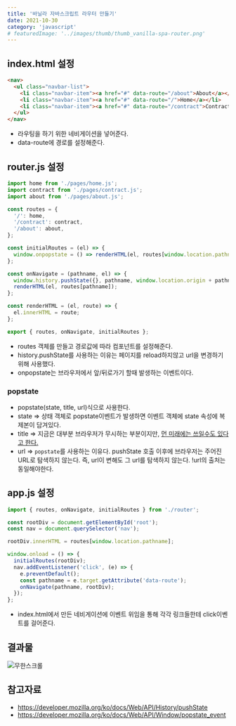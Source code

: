 ```yaml
---
title: '바닐라 자바스크립트 라우터 만들기'
date: 2021-10-30
category: 'javascript'
# featuredImage: '../images/thumb/thumb_vanilla-spa-router.png'
---
```



## index.html 설정

```html
<nav>
  <ul class="navbar-list">
    <li class="navbar-item"><a href="#" data-route="/about">About</a></li>
    <li class="navbar-item"><a href="#" data-route="/">Home</a></li>
    <li class="navbar-item"><a href="#" data-route="/contract">Contract</a></li>
  </ul>
</nav>
```

- 라우팅을 하기 위한 네비게이션을 넣어준다.
- data-route에 경로를 설정해준다.

## router.js 설정

```javascript
import home from './pages/home.js';
import contract from './pages/contract.js';
import about from './pages/about.js';

const routes = {
  '/': home,
  '/contract': contract,
  '/about': about,
};

const initialRoutes = (el) => {
  window.onpopstate = () => renderHTML(el, routes[window.location.pathname]);
};

const onNavigate = (pathname, el) => {
  window.history.pushState({}, pathname, window.location.origin + pathname);
  renderHTML(el, routes[pathname]);
};

const renderHTML = (el, route) => {
  el.innerHTML = route;
};

export { routes, onNavigate, initialRoutes };
```

- routes 객체를 만들고 경로값에 따라 컴포넌트를 설정해준다.
- history.pushState를 사용하는 이유는 페이지를 reload하지않고 url을 변경하기 위해 사용했다.
- onpopstate는 브라우저에서 앞/뒤로가기 할때 발생하는 이벤트이다.

### popstate

- popstate(state, title, url)식으로 사용한다.
- state => 상태 객체로 popstate이벤트가 발생하면 이벤트 객체에 state 속성에 복제본이 담겨있다.
- title => 지금은 대부분 브라우저가 무시하는 부분이지만, [먼 미래에는 쓰일수도 있다고 한다.](https://github.com/whatwg/html/issues/2174)
- url => `popstate`를 사용하는 이유다. pushState 호출 이후에 브라우저는 주어진 URL로 탐색하지 않는다.
  즉, url이 변해도 그 url를 탐색하지 않는다. !url의 출처는 동일해야한다.

## app.js 설정

```javascript
import { routes, onNavigate, initialRoutes } from './router';

const rootDiv = document.getElementById('root');
const nav = document.querySelector('nav');

rootDiv.innerHTML = routes[window.location.pathname];

window.onload = () => {
  initialRoutes(rootDiv);
  nav.addEventListener('click', (e) => {
    e.preventDefault();
    const pathname = e.target.getAttribute('data-route');
    onNavigate(pathname, rootDiv);
  });
};
```

- index.html에서 만든 네비게이션에 이벤트 위임을 통해 각각 링크들한테 click이벤트를 걸어준다.

## 결과물

![무한스크롤](./../images/vanilla-spa-router/vanilla-spa-router01.gif)

## 참고자료

- https://developer.mozilla.org/ko/docs/Web/API/History/pushState
- https://developer.mozilla.org/ko/docs/Web/API/Window/popstate_event
